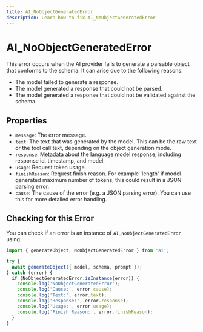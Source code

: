 ```yaml
---
title: AI_NoObjectGeneratedError
description: Learn how to fix AI_NoObjectGeneratedError
---
```


# AI_NoObjectGeneratedError

This error occurs when the AI provider fails to generate a parsable object that conforms to the schema.
It can arise due to the following reasons:

- The model failed to generate a response.
- The model generated a response that could not be parsed.
- The model generated a response that could not be validated against the schema.

## Properties

- `message`: The error message.
- `text`: The text that was generated by the model. This can be the raw text or the tool call text, depending on the object generation mode.
- `response`: Metadata about the language model response, including response id, timestamp, and model.
- `usage`: Request token usage.
- `finishReason`: Request finish reason. For example 'length' if model generated maximum number of tokens, this could result in a JSON parsing error.
- `cause`: The cause of the error (e.g. a JSON parsing error). You can use this for more detailed error handling.

## Checking for this Error

You can check if an error is an instance of `AI_NoObjectGeneratedError` using:

```typescript
import { generateObject, NoObjectGeneratedError } from 'ai';

try {
  await generateObject({ model, schema, prompt });
} catch (error) {
  if (NoObjectGeneratedError.isInstance(error)) {
    console.log('NoObjectGeneratedError');
    console.log('Cause:', error.cause);
    console.log('Text:', error.text);
    console.log('Response:', error.response);
    console.log('Usage:', error.usage);
    console.log('Finish Reason:', error.finishReason);
  }
}
```
